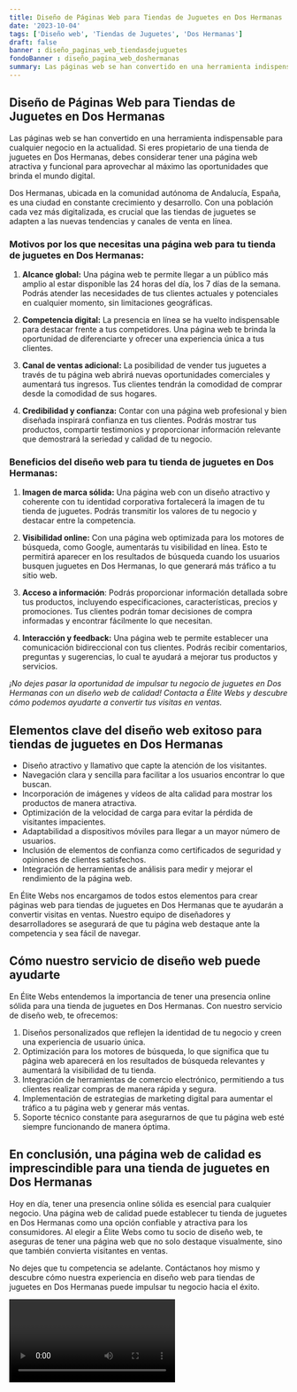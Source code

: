 ```yaml
---
title: Diseño de Páginas Web para Tiendas de Juguetes en Dos Hermanas
date: '2023-10-04'
tags: ['Diseño web', 'Tiendas de Juguetes', 'Dos Hermanas']
draft: false
banner : diseño_paginas_web_tiendasdejuguetes
fondoBanner : diseño_pagina_web_doshermanas
summary: Las páginas web se han convertido en una herramienta indispensable para cualquier negocio en la actualidad. Si eres propietario de una tienda de juguetes en Dos Hermanas, debes considerar tener una página web atractiva y funcional para aprovechar al máximo las oportunidades que brinda el mundo digital.
---
```


## Diseño de Páginas Web para Tiendas de Juguetes en Dos Hermanas

Las páginas web se han convertido en una herramienta indispensable para cualquier negocio en la actualidad. Si eres propietario de una tienda de juguetes en Dos Hermanas, debes considerar tener una página web atractiva y funcional para aprovechar al máximo las oportunidades que brinda el mundo digital.

Dos Hermanas, ubicada en la comunidad autónoma de Andalucía, España, es una ciudad en constante crecimiento y desarrollo. Con una población cada vez más digitalizada, es crucial que las tiendas de juguetes se adapten a las nuevas tendencias y canales de venta en línea.

### Motivos por los que necesitas una página web para tu tienda de juguetes en Dos Hermanas:

1. **Alcance global:** Una página web te permite llegar a un público más amplio al estar disponible las 24 horas del día, los 7 días de la semana. Podrás atender las necesidades de tus clientes actuales y potenciales en cualquier momento, sin limitaciones geográficas.

2. **Competencia digital:** La presencia en línea se ha vuelto indispensable para destacar frente a tus competidores. Una página web te brinda la oportunidad de diferenciarte y ofrecer una experiencia única a tus clientes.

3. **Canal de ventas adicional:** La posibilidad de vender tus juguetes a través de tu página web abrirá nuevas oportunidades comerciales y aumentará tus ingresos. Tus clientes tendrán la comodidad de comprar desde la comodidad de sus hogares.

4. **Credibilidad y confianza:** Contar con una página web profesional y bien diseñada inspirará confianza en tus clientes. Podrás mostrar tus productos, compartir testimonios y proporcionar información relevante que demostrará la seriedad y calidad de tu negocio.

### Beneficios del diseño web para tu tienda de juguetes en Dos Hermanas:

1. **Imagen de marca sólida:** Una página web con un diseño atractivo y coherente con tu identidad corporativa fortalecerá la imagen de tu tienda de juguetes. Podrás transmitir los valores de tu negocio y destacar entre la competencia.

2. **Visibilidad online:** Con una página web optimizada para los motores de búsqueda, como Google, aumentarás tu visibilidad en línea. Esto te permitirá aparecer en los resultados de búsqueda cuando los usuarios busquen juguetes en Dos Hermanas, lo que generará más tráfico a tu sitio web.

3. **Acceso a información**: Podrás proporcionar información detallada sobre tus productos, incluyendo especificaciones, características, precios y promociones. Tus clientes podrán tomar decisiones de compra informadas y encontrar fácilmente lo que necesitan.

4. **Interacción y feedback:** Una página web te permite establecer una comunicación bidireccional con tus clientes. Podrás recibir comentarios, preguntas y sugerencias, lo cual te ayudará a mejorar tus productos y servicios.

*¡No dejes pasar la oportunidad de impulsar tu negocio de juguetes en Dos Hermanas con un diseño web de calidad! Contacta a Élite Webs y descubre cómo podemos ayudarte a convertir tus visitas en ventas.*

<GifSeo />

<Cta />

## Elementos clave del diseño web exitoso para tiendas de juguetes en Dos Hermanas

- Diseño atractivo y llamativo que capte la atención de los visitantes.
- Navegación clara y sencilla para facilitar a los usuarios encontrar lo que buscan.
- Incorporación de imágenes y vídeos de alta calidad para mostrar los productos de manera atractiva.
- Optimización de la velocidad de carga para evitar la pérdida de visitantes impacientes.
- Adaptabilidad a dispositivos móviles para llegar a un mayor número de usuarios.
- Inclusión de elementos de confianza como certificados de seguridad y opiniones de clientes satisfechos.
- Integración de herramientas de análisis para medir y mejorar el rendimiento de la página web.

En Élite Webs nos encargamos de todos estos elementos para crear páginas web para tiendas de juguetes en Dos Hermanas que te ayudarán a convertir visitas en ventas. Nuestro equipo de diseñadores y desarrolladores se asegurará de que tu página web destaque ante la competencia y sea fácil de navegar. 

## Cómo nuestro servicio de diseño web puede ayudarte

En Élite Webs entendemos la importancia de tener una presencia online sólida para una tienda de juguetes en Dos Hermanas. Con nuestro servicio de diseño web, te ofrecemos:

1. Diseños personalizados que reflejen la identidad de tu negocio y creen una experiencia de usuario única.
2. Optimización para los motores de búsqueda, lo que significa que tu página web aparecerá en los resultados de búsqueda relevantes y aumentará la visibilidad de tu tienda.
3. Integración de herramientas de comercio electrónico, permitiendo a tus clientes realizar compras de manera rápida y segura.
4. Implementación de estrategias de marketing digital para aumentar el tráfico a tu página web y generar más ventas.
5. Soporte técnico constante para asegurarnos de que tu página web esté siempre funcionando de manera óptima.

## En conclusión, una página web de calidad es imprescindible para una tienda de juguetes en Dos Hermanas

Hoy en día, tener una presencia online sólida es esencial para cualquier negocio. Una página web de calidad puede establecer tu tienda de juguetes en Dos Hermanas como una opción confiable y atractiva para los consumidores. Al elegir a Élite Webs como tu socio de diseño web, te aseguras de tener una página web que no solo destaque visualmente, sino que también convierta visitantes en ventas.

No dejes que tu competencia se adelante. Contáctanos hoy mismo y descubre cómo nuestra experiencia en diseño web para tiendas de juguetes en Dos Hermanas puede impulsar tu negocio hacia el éxito.

<Video />

<CtaBot job='Tiendas de Juguetes' city='Dos Hermanas'/>

<Gmaps query='Dos Hermanas+españa+maps' />